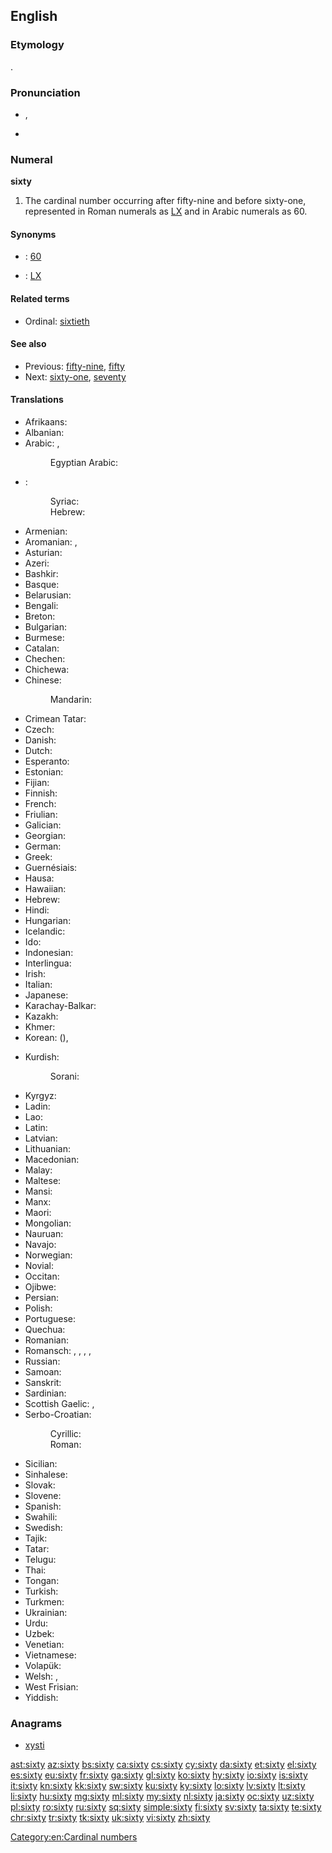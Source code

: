 ==English==

===Etymology===
{{etyl|ang|en}} {{m|ang|sc=Latinx|sixtiġ}}.

===Pronunciation===
* {{enPR|sĭks'tē}}, {{IPA|/ˈsɪksti/|lang=en}}
* {{audio|en-us-sixty.ogg|Audio (US)|lang=en}}

===Numeral===
'''sixty'''

# The cardinal number occurring after fifty-nine and before sixty-one, represented in Roman numerals as [[LX]] and in Arabic numerals as 60.

====Synonyms====
* {{w|Arabic numerals}}: [[60]]
* {{w|Roman numerals}}: [[LX]]

====Related terms====
* Ordinal: [[sixtieth]]

====See also====
* Previous: [[fifty-nine]], [[fifty]]
* Next: [[sixty-one]], [[seventy]]

====Translations====
{{trans-top|cardinal number}}
* Afrikaans: {{t|af|sestig}}
* Albanian: {{t|sq|gjashtëdhjetë}}
* Arabic: {{t|ar|سِتِّينَ|tr=sittīn|sc=Arab}}, {{qualifier|only nominative, formal}} {{t|ar|سِتُّونَ|tr=sittūn|sc=Arab}}
*: Egyptian Arabic: {{t|arz|ستين|tr=sittīn|sc=Arab}}
* {{ttbc|arc}}:
*: Syriac: {{t|arc|ܫܬܝܢ|c|tr=shtīn|sc=Syrc}}
*: Hebrew: {{t|arc|שתין|c|tr=shtīn|sc=Hebr}}<!-- was attached to "Hawaiian": seems to belong here -->
* Armenian: {{t+|hy|վաթսուն|tr=vat'sun}}
* Aromanian: {{t|rup|shaidzãts}}, {{t|rup|shaidzãtsi}}
* Asturian: {{t+|ast|sesenta}}
* Azeri: {{t+|az|altmış}}
* Bashkir: {{t|ba|алтмыш|sc=Cyrl}}
* Basque: {{t+|eu|hirurogei}}
* Belarusian: {{t|be|шэсцьдзесят|tr=šescʹdzesját|sc=Cyrl}}
* Bengali: {{t+|bn|ষাট|tr=shaţ|sc=Beng}}
* Breton: {{t+|br|tri-ugent}}
* Bulgarian: {{t|bg|шестдесет|tr=šestdeset|sc=Cyrl}}
* Burmese: {{t|my|ခြောက်ဆယ်|tr=chaukhsè|sc=Mymr}}
* Catalan: {{t+|ca|seixanta}}
* Chechen: {{t|ce|кхузткъа|tr=quztqha}}
* Chichewa: {{t|ny|makumi asanu n'limodzi}}
* Chinese:
*: Mandarin: {{t+|cmn|六十|tr=liùshí|sc=Hani}}
* Crimean Tatar: {{t|crh|altmış}}
* Czech: {{t+|cs|šedesát}}
* Danish: {{t+|da|tres}}
* Dutch: {{t+|nl|zestig|f}}
* Esperanto: {{t|eo|sesdek}}
* Estonian: {{t+|et|kuuskümmend}}
* Fijian: {{t|fj|ono saga vulu}}
* Finnish: {{t|fi|kuusikymmentä}}
* French: {{t+|fr|soixante|m}}
* Friulian: {{t|fur|sessante}}
* Galician: {{t+|gl|sesenta}}
* Georgian: {{t|ka|სამოთსი|tr=samot'si|sc=Geor}}
* German: {{t+|de|sechzig|f}}
* Greek: {{t+|el|εξήντα|tr=exínda|sc=Grek}}
* Guernésiais: {{t|roa-grn|sessànte}}
* Hausa: {{t|ha|sittin|alt=sìttin}}
* Hawaiian: {{t|haw|kanaono}}
* Hebrew: {{t|he|שישים|m|f|tr=shishím|alt=שִׁשִּׁים|sc=Hebr}}
* Hindi: {{t+|hi|साठ|tr=sāṭh|sc=Deva}}
* Hungarian: {{t+|hu|hatvan}}
* Icelandic: {{t+|is|sextíu}}
* Ido: {{t+|io|sisadek}}
* Indonesian: {{t+|id|enam puluh}}
* Interlingua: {{t|ia|sexanta}}
* Irish: {{t+|ga|seasca}}
* Italian: {{t+|it|sessanta}}
* Japanese: {{t+|ja|六十|tr=ろくじゅう, rokujū, むそ, muso|sc=Jpan}}
* Karachay-Balkar: {{t|krc|алтмыш|tr=altmış|sc=Cyrl}}
* Kazakh: {{t+|kk|алпыс|tr=alpıs|sc=Cyrl}}
* Khmer: {{t+|km|ហុកសិប|tr=hok səp|sc=Khmr}}
* Korean: {{t+|ko|육십|sc=Kore}} ({{t+|ko|六十|sc=Kore}}), {{t+|ko|예순|sc=Kore}}
{{trans-mid}}
* Kurdish:
*: Sorani: {{t+|ku|شه‌ست}}
* Kyrgyz: {{t+|ky|алтымыш|tr=altımış|sc=Cyrl}}
* Ladin: {{t|lld|sessanta}}
* Lao: {{t|lo|ຫົກສິບ|tr=hók síp|sc=Laoo}}
* Latin: {{t|la|sexaginta}}
* Latvian: {{t+|lv|sešdesmit}}
* Lithuanian: {{t+|lt|šešiasdešimt}}
* Macedonian: {{t|mk|шеесет|tr=šéeset}}
* Malay: {{t|ms|enam puluh}}
* Maltese: {{t|mt|sittin}}
* Mansi: {{t|mns|хотлов|tr=xōtlow}}
* Manx: {{t|gv|tree feed}}
* Maori: {{t+|mi|ono tekau}}
* Mongolian: {{t|mn|жар|tr=žar|sc=Cyrl}}
* Nauruan: {{t|na|añama|sc=Knda}}
* Navajo: {{t|nv|hastą́diin|sc=nv-Latn}}
* Norwegian: {{t+|no|seksti}}
* Novial: {{t|nov|sixanti}}
* Occitan: {{t+|oc|seissanta}}
* Ojibwe: {{t|oj|ningodwaasimidana}}
* Persian: {{t+|fa|شصت|tr=šast}}
* Polish: {{t+|pl|sześćdziesiąt}}
* Portuguese: {{t+|pt|sessenta}}
* Quechua: {{t|qu|suqta chunka}}
* Romanian: {{t+|ro|șaizeci}}
* Romansch: {{t|rm|sessanta}}, {{t|rm|sissonta}}, {{t|rm|sissànta}}, {{t|rm|sesaunta}}, {{t|rm|sesanta}}
* Russian: {{t+|ru|шестьдесят|tr=šestʹdesját|sc=Cyrl}}
* Samoan: {{t|sm|onogafulu}}
* Sanskrit: {{t|sa|षष्टि|tr=ṣaṣṭi}}
* Sardinian: {{t|sc|sessanta}}
* Scottish Gaelic: {{qualifier|old system}} {{t|gd|trì}} {{t|gd|fichead}}, {{qualifier|new system}} {{t|gd|seasgad}}
* Serbo-Croatian:
*: Cyrillic: {{t|sh|шездесет}}
*: Roman: {{t|sh|šezdeset}}
* Sicilian: {{t+|scn|sissanta}}
* Sinhalese: {{t|si|හැට|tr=hata|sc=Sinh}}
* Slovak: {{t|sk|šesťdesiat}}
* Slovene: {{t+|sl|šestdeset}}
* Spanish: {{t+|es|sesenta}}
* Swahili: {{t+|sw|sitini}}
* Swedish: {{t+|sv|sextio}}
* Tajik: {{t|tg|шаст|tr=šast|sc=Cyrl}}
* Tatar: {{t+|tt|алтмыш|tr=altmış|sc=Cyrl}}
* Telugu: {{t+|te|అరవై|tr=aravai}}
* Thai: {{t|th|หกสิบ|tr=hòk sìp|sc=Thai}}
* Tongan: {{t|to|onongofulu}}
* Turkish: {{t+|tr|altmış}}
* Turkmen: {{t+|tk|altmyş}}
* Ukrainian: {{t|uk|шiстьдесят|tr=šistʹdesját|sc=Cyrl}}
* Urdu: {{t|ur|ساٹھ|tr=sāṭh|sc=ur-Arab}}
* Uzbek: {{t+|uz|oltmish}}
* Venetian: {{t|vec|sesanta}}
* Vietnamese: {{t+|vi|sáu mươi}}
* Volapük: {{t+|vo|mäldeg}}
* Welsh: {{t+|cy|trigain}} {{qualifier|vigesimal, traditional}}, {{t|cy|chwe' deg}} {{qualifier|decimal}}
* West Frisian: {{t|fy|sechstich}}
* Yiddish: {{t|yi|זעכציק|tr=zekhtsik|sc=Hebr}}
{{trans-bottom}}

===Anagrams===
* [[xysti#English|xysti]]

[[Category:en:Cardinal numbers]]

[[ast:sixty]]
[[az:sixty]]
[[bs:sixty]]
[[ca:sixty]]
[[cs:sixty]]
[[cy:sixty]]
[[da:sixty]]
[[et:sixty]]
[[el:sixty]]
[[es:sixty]]
[[eu:sixty]]
[[fr:sixty]]
[[ga:sixty]]
[[gl:sixty]]
[[ko:sixty]]
[[hy:sixty]]
[[io:sixty]]
[[is:sixty]]
[[it:sixty]]
[[kn:sixty]]
[[kk:sixty]]
[[sw:sixty]]
[[ku:sixty]]
[[ky:sixty]]
[[lo:sixty]]
[[lv:sixty]]
[[lt:sixty]]
[[li:sixty]]
[[hu:sixty]]
[[mg:sixty]]
[[ml:sixty]]
[[my:sixty]]
[[nl:sixty]]
[[ja:sixty]]
[[oc:sixty]]
[[uz:sixty]]
[[pl:sixty]]
[[ro:sixty]]
[[ru:sixty]]
[[sq:sixty]]
[[simple:sixty]]
[[fi:sixty]]
[[sv:sixty]]
[[ta:sixty]]
[[te:sixty]]
[[chr:sixty]]
[[tr:sixty]]
[[tk:sixty]]
[[uk:sixty]]
[[vi:sixty]]
[[zh:sixty]]